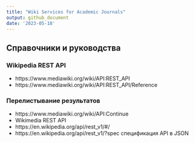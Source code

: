 ```yaml
---
title: "Wiki Services for Academic Journals"
output: github_document
date: '2023-05-18'
---
```


## Справочники и руководства

### Wikipedia REST API
- https://www.mediawiki.org/wiki/API:REST_API 
- https://www.mediawiki.org/wiki/API:REST_API/Reference 

### Перелистывание результатов
-	https://www.mediawiki.org/wiki/API:Continue 
-	Wikimedia REST API
-	https://en.wikipedia.org/api/rest_v1/#/ 
-	https://en.wikipedia.org/api/rest_v1/?spec спецификация API в JSON
